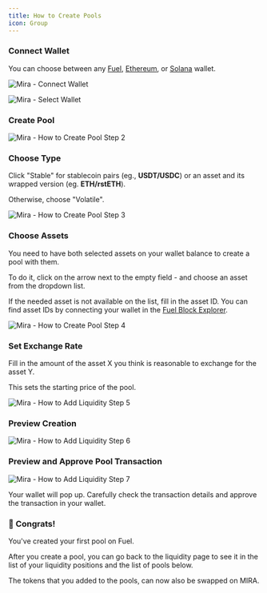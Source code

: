 ```yaml
---
title: How to Create Pools
icon: Group
---
```



<div className='fd-steps [&_h3]:fd-step'>

### Connect Wallet
You can choose between any [Fuel](https://fuel.network), [Ethereum](https://ethereum.org/en/), or [Solana](https://solana.com) wallet.

![Mira - Connect Wallet](/connect_wallet.png)

![Mira - Select Wallet](/select_wallet.png)

### Create Pool

![Mira - How to Create Pool Step 2](/how_to_create_pool_step_2.png)

### Choose Type
Click "Stable" for stablecoin pairs (eg., **USDT/USDC**) or an asset and its wrapped version (eg. **ETH/rstETH**).

Otherwise, choose "Volatile".

<Callout title="Note that you won't be able to change your selection afterward." type="warn"/>

![Mira - How to Create Pool Step 3](/how_to_create_pool_step_3.png)

### Choose Assets

You need to have both selected assets on your wallet balance to create a pool with them.

To do it, click on the arrow next to the empty field - and choose an asset from the dropdown list.

If the needed asset is not available on the list, fill in the asset ID. You can find asset IDs by connecting your wallet in the [Fuel Block Explorer](https://app.fuel.network).

![Mira - How to Create Pool Step 4](/how_to_create_pool_step_4.png)

### Set Exchange Rate

Fill in the amount of the asset X you think is reasonable to exchange for the asset Y.

This sets the starting price of the pool.

![Mira - How to Add Liquidity Step 5](/how_to_create_pool_step_5.png)

### Preview Creation

![Mira - How to Add Liquidity Step 6](/how_to_create_pool_step_6.png)

### Preview and Approve Pool Transaction

![Mira - How to Add Liquidity Step 7](/how_to_create_pool_step_7.png)

Your wallet will pop up. Carefully check the transaction details and approve the transaction in your wallet.

### 🥳 Congrats!
You've created your first pool on Fuel.

After you create a pool, you can go back to the liquidity page to see it in the list of your liquidity positions and the list of pools below.

The tokens that you added to the pools, can now also be swapped on MIRA.

</div>
